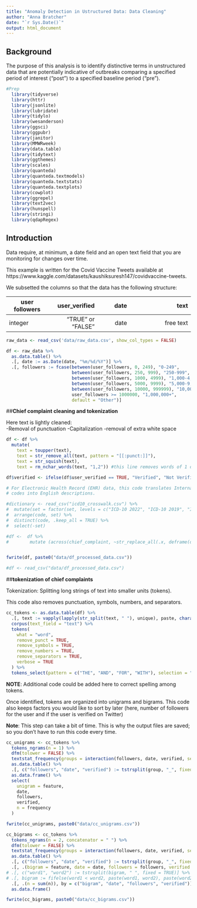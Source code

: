 ---
title: "Anomaly Detection in Ustructured Data: Data Cleaning"
author: "Anna Bratcher"
date: "`r Sys.Date()`"
output: html_document
---

## **Background**

The purpose of this analysis is to identify distinctive terms in unstructured data that are potentially indicative of outbreaks comparing a specified period of interest ("post") to a specified baseline period ("pre"). 




```{r setup, include=FALSE}

#Prep
  library(tidyverse)
  library(httr)
  library(jsonlite) 
  library(lubridate)
  library(tidylo)
  library(wesanderson)
  library(ggsci)
  library(ggpubr)
  library(janitor)
  library(MMWRweek)
  library(data.table)
  library(tidytext)
  library(ggthemes)
  library(scales)
  library(quanteda)
  library(quanteda.textmodels)
  library(quanteda.textstats)
  library(quanteda.textplots)
  library(cowplot)
  library(ggrepel)
  library(text2vec)
  library(hunspell)
  library(stringi)
  library(qdapRegex)
```


## **Introduction**

Data require, at minimum, a date field and an open text field that you are monitoring for changes over time. 

This example is written for the Covid Vaccine Tweets available at https://www.kaggle.com/datasets/kaushiksuresh147/covidvaccine-tweets. 

We subsetted the columns so that the data has the following structure: 

| user followers   | user_verified       | date         |text                      |
|------------------|--------------------:|-------------:|-------------------------:|
| integer          | “TRUE” or “FALSE”   | date         | free text	               |

			 	         
```{r data pull, echo=FALSE}


raw_data <- read_csv('data/raw_data.csv', show_col_types = FALSE)

```

```{r process data, echo = FALSE, warning = FALSE, message = FALSE, eval = FALSE}

df <- raw_data %>%
  as.data.table() %>%
  .[, date := as.Date(date, "%m/%d/%Y")] %>%
  .[, followers := fcase(between(user_followers, 0, 249), "0-249",
                         between(user_followers, 250, 999), "250-999",
                         between(user_followers, 1000, 4999), "1,000-4,999", 
                         between(user_followers, 5000, 9999), "5,000-9,999", 
                         between(user_followers, 10000, 999999), "10,000-999,999",
                         user_followers >= 1000000, "1,000,000+",
                         default = "Other")]

```




##**Chief complaint cleaning and tokenization** 

Here text is lightly cleaned:  
  -Removal of punctuation 
  -Capitalization 
  -removal of extra white space



```{r clean tweets, echo = FALSE, warning = FALSE, message = FALSE, eval = FALSE}

df <- df %>%
  mutate(
    text = toupper(text),
    text = str_remove_all(text, pattern = "[[:punct:]]"),
    text = str_squish(text),
    text = rm_nchar_words(text, "1,2")) #this line removes words of 1 or 2 characters. Assumes these are non-informative

df$verified <- ifelse(df$user_verified == TRUE, "Verified", "Not Verified")

# For Electronic Health Record (EHR) data, this code translates International Classification of Disease (ICD)
# codes into English descriptions. 

#dictionary <- read_csv("icd10_crosswalk.csv") %>%
#  mutate(set = factor(set, levels = c("ICD-10 2022", "ICD-10 2019", "ICD-10 2009"))) %>%
#  arrange(code, set) %>%
#  distinct(code, .keep_all = TRUE) %>%
#  select(-set)

#df <-  df %>%
#        mutate (across(chief_complaint, ~str_replace_all(.x, deframe(dictionary))))


fwrite(df, paste0("data/df_processed_data.csv"))

#df <- read_csv("data/df_processed_data.csv")

```



##**tokenization of chief complaints**

Tokenization: Splitting long strings of text into smaller units (tokens).

This code also removes punctuation, symbols, numbers, and separators. 

```{r tokenization, echo = FALSE, warning = FALSE, message = FALSE, eval = FALSE}

cc_tokens <- as.data.table(df) %>%
  .[, text := vapply(lapply(str_split(text, " "), unique), paste, character(1L), collapse = " ")] %>%
  corpus(text_field = "text") %>%
  tokens(
    what = "word",
    remove_punct = TRUE, 
    remove_symbols = TRUE,
    remove_numbers = TRUE,
    remove_separators = TRUE,
    verbose = TRUE
  ) %>%
  tokens_select(pattern = c("THE", "AND", "FOR", "WITH"), selection = "remove") #This line removes any non-informative words


```

**NOTE**: Additional code could be added here to correct spelling among tokens. 

Once identified, tokens are organized into unigrams and bigrams. This code also keeps factors you would like to sort by later (here, number of followers for the user and if the user is verified on Twitter)

**Note**: This step can take a bit of time. This is why the output files are saved; so you don't have to run this code every time.  


```{r unigrams/bigrams, echo = FALSE, warning = FALSE, message = FALSE, eval = FALSE}
cc_unigrams <- cc_tokens %>%
  tokens_ngrams(n = 1) %>%
  dfm(tolower = FALSE) %>%
  textstat_frequency(groups = interaction(followers, date, verified, sep = "_")) %>%
  as.data.table() %>%
  .[, c("followers", "date", "verified") := tstrsplit(group, "_", fixed = TRUE)] %>%
  as.data.frame() %>%
  select(
    unigram = feature, 
    date,
    followers,
    verified,
    n = frequency
  ) 

fwrite(cc_unigrams, paste0("data/cc_unigrams.csv"))
```


```{r}
cc_bigrams <- cc_tokens %>%
  tokens_ngrams(n = 2, concatenator = " ") %>%
  dfm(tolower = FALSE) %>%
  textstat_frequency(groups = interaction(followers, date, verified, sep = "_")) %>%
  as.data.table() %>%
  .[, c("followers", "date", "verified") := tstrsplit(group, "_", fixed = TRUE)] %>%
  .[, .(bigram = feature, date = date, followers = followers, verified = verified, n = frequency)] %>%
# .[, c("word1", "word2") := tstrsplit(bigram, " ", fixed = TRUE)] %>%             
# .[, bigram := fifelse(word1 < word2, paste(word1, word2), paste(word2, word1))] %>%
  .[, .(n = sum(n)), by = c("bigram", "date", "followers", "verified")] %>%
  as.data.frame()  

fwrite(cc_bigrams, paste0("data/cc_bigrams.csv"))

```


